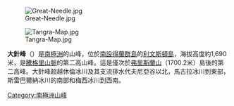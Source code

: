 [[Image:Great-Needle.jpg|right]]

{{coord|62|40|11|S|60|03|15|W|type:mountain_region:AQ|display=title}}

[[Image:Tangra-Map.jpg|thumb]]

'''大針峰'''（{{lang-bg|Голям иглен връх}}）是[[南極洲|南極洲]]的山峰，位於[[南設得蘭群島|南設得蘭群島]]的[[利文斯頓島|利文斯頓島]]，海拔高度約1,690米，是[[騰格里山脈|騰格里山脈]]的第二高山峰。這是僅次於[[弗里斯蘭山|弗里斯蘭山]]（1700.2米）島後的第二高峰。大針峰超越休倫冰川及其支流排水代夫尼亞谷以北，馬古拉冰川到東部，斯雷巴爾納冰川的南部和梅西冰川到西南。

{{Antarctica-geo-stub}}
[[Category:南極洲山峰|Category:南極洲山峰]]